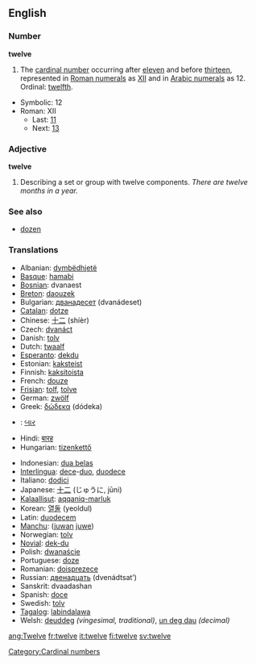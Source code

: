 ==English==

===Number===
'''twelve'''
# The [[cardinal number]] occurring after [[eleven]] and before [[thirteen]], represented in [[Roman numerals]] as [[XII]] and in [[Arabic numeral]]s as 12.  Ordinal: [[twelfth]].
*Symbolic: 12
*Roman: XII
**Last: [[eleven|11]]
**Next: [[thirteen|13]]

===Adjective===
'''twelve'''
# Describing a set or group with twelve components. ''There are twelve months in a year.''

===See also===
*[[dozen]]

===Translations===
{{top}}
*Albanian: [[dymbëdhjetë]]
*[[Basque]]: [[hamabi]]
*[[Bosnian]]: dvanaest
*[[Breton]]: [[daouzek]]
*Bulgarian: [[дванадесет]] (dvanádeset)
*[[Catalan]]: [[dotze]]
*Chinese: [[十二]] (shíèr)
*Czech: [[dvanáct]]
*Danish: [[tolv]]
*Dutch: [[twaalf]]
*[[Esperanto]]: [[dekdu]]
*Estonian: [[kaksteist]]
*Finnish: [[kaksitoista]]
*French: [[douze]]
*[[Frisian]]: [[tolf]], [[tolve]]
*German: [[zwölf]]
*Greek: [[δώδεκα]] (dódeka)
*{{gu}}: [[બાર]]
*Hindi: [[बारह]]
*Hungarian: [[tizenkettő]]
{{mid}}
*Indonesian: [[dua belas]]
*[[Interlingua]]: [[dece]]-[[duo]], [[duodece]]
*Italiano: [[dodici]]
*Japanese: [[十二]] (じゅうに, jūni)
*[[Kalaallisut]]: [[aqqaniq-marluk]]
*Korean: [[열둘]] (yeoldul)
*Latin: [[duodecem]]
*[[Manchu]]: ([[juwan]] [[juwe]])
*Norwegian: [[tolv]]
*[[Novial]]: [[dek-du]]
*Polish: [[dwanaście]]
*Portuguese: [[doze]]
*Romanian: [[doisprezece]]
*Russian: [[двенадцать]] (dvenádtsat’)
*Sanskrit: dvaadashan
*Spanish: [[doce]]
*Swedish: [[tolv]]
*[[Tagalog]]: [[labindalawa]]
*Welsh: [[deuddeg]] ''(vingesimal, traditional)'', [[un deg dau]] ''(decimal)''
{{bottom}}

[[Category:Cardinal numbers]]

[[ang:Twelve]]
[[fr:twelve]]
[[it:twelve]]
[[fi:twelve]]
[[sv:twelve]]